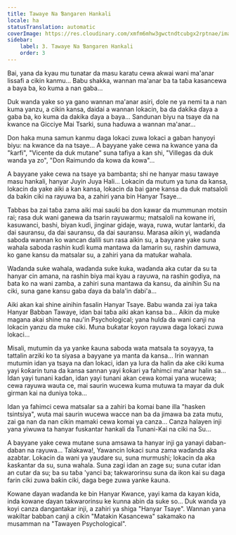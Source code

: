 ```yaml
---
title: Tawaye Na Ɓangaren Hankali
locale: ha
statusTranslation: automatic
coverImage: https://res.cloudinary.com/xmfm6mhw3gwctndtcubgx2rptnae/image/upload/v1740468922/small_cover_tratado_de_psicologia_revolucionaria_a4c0dca4e0.webp
sidebar:
    label: 3. Tawaye Na Ɓangaren Hankali
    order: 3
---
```

Bai, yana da kyau mu tunatar da masu karatu cewa akwai wani ma'anar lissafi a cikin kanmu... Babu shakka, wannan ma'anar ba ta taɓa kasancewa a baya ba, ko kuma a nan gaba...

Duk wanda yake so ya gano wannan ma'anar asiri, dole ne ya nemi ta a nan kuma yanzu, a cikin kansa, daidai a wannan lokacin, ba da dakika ɗaya a gaba ba, ko kuma da dakika ɗaya a baya... Sandunan biyu na tsaye da na kwance na Gicciye Mai Tsarki, suna haɗuwa a wannan ma'anar...

Don haka muna samun kanmu daga lokaci zuwa lokaci a gaban hanyoyi biyu: na kwance da na tsaye... A bayyane yake cewa na kwance yana da "ƙarfi", "Vicente da duk mutane" suna tafiya a kan shi, "Villegas da duk wanda ya zo", "Don Raimundo da kowa da kowa"...

A bayyane yake cewa na tsaye ya bambanta; shi ne hanyar masu tawaye masu hankali, hanyar Juyin Juya Hali... Lokacin da mutum ya tuna da kansa, lokacin da yake aiki a kan kansa, lokacin da bai gane kansa da duk matsaloli da baƙin ciki na rayuwa ba, a zahiri yana bin Hanyar Tsaye...

Tabbas ba zai taɓa zama aiki mai sauƙi ba don kawar da mummunan motsin rai; rasa duk wani ganewa da tsarin rayuwarmu; matsaloli na kowane iri, kasuwanci, bashi, biyan kuɗi, jinginar gidaje, waya, ruwa, wutar lantarki, da dai sauransu, da dai sauransu, da dai sauransu. Marasa aikin yi, waɗanda saboda wannan ko wancan dalili sun rasa aikin su, a bayyane yake suna wahala saboda rashin kuɗi kuma mantawa da lamarin su, rashin damuwa, ko gane kansu da matsalar su, a zahiri yana da matuƙar wahala.

Waɗanda suke wahala, waɗanda suke kuka, waɗanda aka cutar da su ta hanyar cin amana, na rashin biya mai kyau a rayuwa, na rashin godiya, na ɓata ko na wani zamba, a zahiri suna mantawa da kansu, da ainihin Su na ciki, suna gane kansu gaba ɗaya da bala'in ɗabi'a...

Aiki akan kai shine ainihin fasalin Hanyar Tsaye. Babu wanda zai iya taka Hanyar Babban Tawaye, idan bai taɓa aiki akan kansa ba... Aikin da muke magana akai shine na nau'in Psychological; yana hulɗa da wani canji na lokacin yanzu da muke ciki. Muna buƙatar koyon rayuwa daga lokaci zuwa lokaci...

Misali, mutumin da ya yanke ƙauna saboda wata matsala ta soyayya, ta tattalin arziki ko ta siyasa a bayyane ya manta da kansa... Irin wannan mutumin idan ya tsaya na ɗan lokaci, idan ya lura da halin da ake ciki kuma yayi ƙoƙarin tuna da kansa sannan yayi ƙoƙari ya fahimci ma'anar halin sa... Idan yayi tunani kaɗan, idan yayi tunani akan cewa komai yana wucewa; cewa rayuwa wauta ce, mai saurin wucewa kuma mutuwa ta mayar da duk girman kai na duniya toka...

Idan ya fahimci cewa matsalar sa a zahiri ba komai bane illa "hasken tsintsiya", wuta mai saurin wucewa wacce nan ba da jimawa ba zata mutu, zai ga nan da nan cikin mamaki cewa komai ya canza... Canza halayen inji yana yiwuwa ta hanyar fuskantar hankali da Tunani-Kai na ciki na Su...

A bayyane yake cewa mutane suna amsawa ta hanyar inji ga yanayi daban-daban na rayuwa... Talakawa!, Yawancin lokaci suna zama waɗanda aka azabtar. Lokacin da wani ya yaudare su, suna murmushi; lokacin da aka ƙasƙantar da su, suna wahala. Suna zagi idan an zage su; suna cutar idan an cutar da su; ba su taɓa 'yanci ba; takwarorinsu suna da ikon kai su daga farin ciki zuwa baƙin ciki, daga bege zuwa yanke ƙauna.

Kowane ɗayan waɗanda ke bin Hanyar Kwance, yayi kama da kayan kida, inda kowane ɗayan takwarorinsu ke kunna abin da suke so... Duk wanda ya koyi canza dangantakar inji, a zahiri ya shiga "Hanyar Tsaye". Wannan yana wakiltar babban canji a cikin "Matakin Kasancewa" sakamako na musamman na "Tawayen Psychological".

